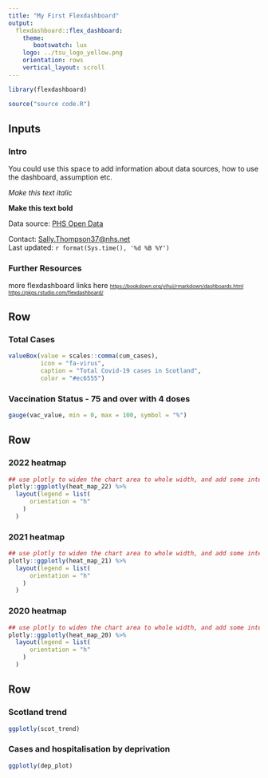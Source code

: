 ```yaml
---
title: "My First Flexdashboard"
output: 
  flexdashboard::flex_dashboard:
    theme:
       bootswatch: lux
    logo: ../tsu_logo_yellow.png
    orientation: rows
    vertical_layout: scroll
---
```


```r
library(flexdashboard)

source("source code.R")

```


Inputs {.sidebar}
-----------------------------------------------------------------------

### Intro
You could use this space to add information about data sources, how to use the dashboard, assumption etc.


*Make this text italic*  

**Make this text bold**  

Data source: 
[PHS Open Data](https://www.opendata.nhs.scot/organization/health_protection)


Contact: [Sally.Thompson37@nhs.net](mailto:sally.thompson37@nhs.net)\
Last updated: `r format(Sys.time(), '%d %B %Y')`

### Further Resources

more flexdashboard links here <font size = "1">
<https://bookdown.org/yihui/rmarkdown/dashboards.html>
<https://pkgs.rstudio.com/flexdashboard/> 
</font>

Row
-----------------------------------------------------------------------

### Total Cases

``` r

valueBox(value = scales::comma(cum_cases), 
         icon = "fa-virus", 
         caption = "Total Covid-19 cases in Scotland", 
         color = "#ec6555")

```


### Vaccination Status - 75 and over with 4 doses

``` r

gauge(vac_value, min = 0, max = 100, symbol = "%") 

```

Row {.tabset .tabset-fade}
-----------------------------------------------------------------------

### 2022 heatmap

```r

## use plotly to widen the chart area to whole width, and add some interactivity
plotly::ggplotly(heat_map_22) %>%
  layout(legend = list(
      orientation = "h"
    )
  )

```

### 2021 heatmap

```r

## use plotly to widen the chart area to whole width, and add some interactivity
plotly::ggplotly(heat_map_21) %>%
  layout(legend = list(
      orientation = "h"
    )
  )

```

### 2020 heatmap

```r

## use plotly to widen the chart area to whole width, and add some interactivity
plotly::ggplotly(heat_map_20) %>%
  layout(legend = list(
      orientation = "h"
    )
  )

```

Row 
-----------------------------------------------------------------------

### Scotland trend

```r

ggplotly(scot_trend)

```

### Cases and hospitalisation by deprivation 

``` r

ggplotly(dep_plot)

```



